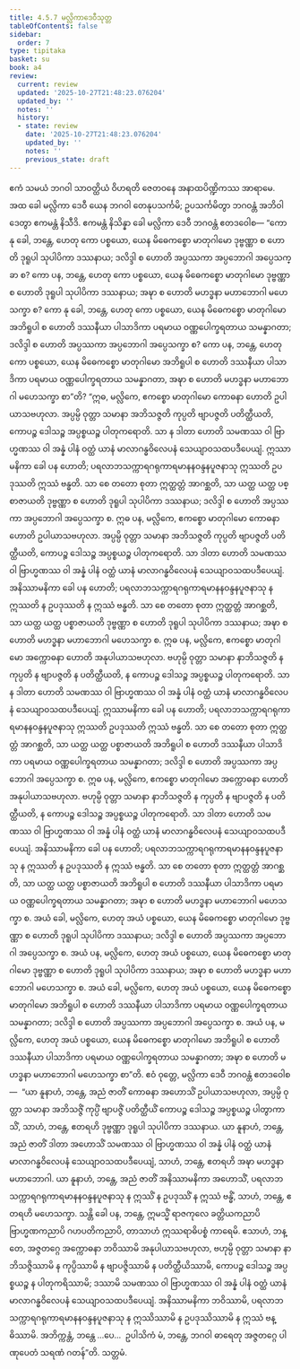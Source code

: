 ```yaml
---
title: 4.5.7 မလ္လိကာဒေဝီသုတ္တ
tableOfContents: false
sidebar:
  order: 7
type: tipitaka
basket: su
book: a4
review:
  current: review
  updated: '2025-10-27T21:48:23.076204'
  updated_by: ''
  notes: ''
  history:
  - state: review
    date: '2025-10-27T21:48:23.076204'
    updated_by: ''
    notes: ''
    previous_state: draft
---
```



<ReviewStatus review={frontmatter.review} showDetails={true} />

<HypothesisAnnotation frontmatter={frontmatter} />

<DynamicBreadcrumb />

<Division number="197" book="a4" e="ch" v="15" p="523">

<Paragraph number="1250" book="a4">
ဧကံ သမယံ ဘဂဝါ သာဝတ္ထိယံ ဝိဟရတိ ဇေတဝနေ အနာထပိဏ္ဍိကဿ အာရာမေ. အထ ခေါ မလ္လိကာ ဒေဝီ ယေန ဘဂဝါ တေနုပသင်္ကမိ; ဥပသင်္ကမိတွာ ဘဂဝန္တံ အဘိဝါဒေတွာ ဧကမန္တံ နိသီဒိ. ဧကမန္တံ နိသိန္နာ ခေါ မလ္လိကာ ဒေဝီ ဘဂဝန္တံ ဧတဒဝေါစ—
</Paragraph>

<Paragraph number="1251" book="a4">
“ကော နု ခေါ, ဘန္တေ, ဟေတု ကော ပစ္စယော, ယေန မိဓေကစ္စော မာတုဂါမော ဒုဗ္ဗဏ္ဏာ စ ဟောတိ ဒုရူပါ သုပါပိကာ ဒဿနာယ; ဒလိဒ္ဒါ စ ဟောတိ အပ္ပဿကာ အပ္ပဘောဂါ အပ္ပေသက္ခာ စ?
</Paragraph>

<Paragraph number="1252" book="a4">
ကော ပန, ဘန္တေ, ဟေတု ကော ပစ္စယော, ယေန မိဓေကစ္စော မာတုဂါမော ဒုဗ္ဗဏ္ဏာ စ ဟောတိ ဒုရူပါ သုပါပိကာ ဒဿနာယ; အဍ္ဎာ စ ဟောတိ မဟဒ္ဓနာ မဟာဘောဂါ မဟေသက္ခာ စ?
</Paragraph>

<Paragraph number="1253" book="a4">
ကော နု ခေါ, ဘန္တေ, ဟေတု ကော ပစ္စယော, ယေန မိဓေကစ္စော မာတုဂါမော အဘိရူပါ စ ဟောတိ ဒဿနီယာ ပါသာဒိကာ ပရမာယ ဝဏ္ဏပေါက္ခရတာယ သမန္နာဂတာ; ဒလိဒ္ဒါ စ ဟောတိ အပ္ပဿကာ အပ္ပဘောဂါ အပ္ပေသက္ခာ စ?
</Paragraph>

<Paragraph number="1254" book="a4">
ကော ပန, ဘန္တေ, ဟေတု ကော ပစ္စယော, ယေန မိဓေကစ္စော မာတုဂါမော အဘိရူပါ စ ဟောတိ ဒဿနီယာ ပါသာဒိကာ ပရမာယ ဝဏ္ဏပေါက္ခရတာယ သမန္နာဂတာ, အဍ္ဎာ စ ဟောတိ မဟဒ္ဓနာ မဟာဘောဂါ မဟေသက္ခာ စာ”တိ?
</Paragraph>

<Paragraph number="1255" book="a4">
“ဣဓ, မလ္လိကေ, ဧကစ္စော မာတုဂါမော ကောဓနာ ဟောတိ ဥပါယာသဗဟုလာ. အပ္ပမ္ပိ ဝုတ္တာ သမာနာ အဘိသဇ္ဇတိ ကုပ္ပတိ ဗျာပဇ္ဇတိ ပတိတ္ထီယတိ, ကောပဉ္စ ဒေါသဉ္စ အပ္ပစ္စယဉ္စ ပါတုကရောတိ. သာ န ဒါတာ ဟောတိ သမဏဿ ဝါ ဗြာဟ္မဏဿ ဝါ အန္နံ ပါနံ ဝတ္ထံ ယာနံ မာလာဂန္ဓဝိလေပနံ သေယျာဝသထပဒီပေယျံ. ဣဿာမနိကာ ခေါ ပန ဟောတိ; ပရလာဘသက္ကာရဂရုကာရမာနနဝန္ဒနပူဇနာသု ဣဿတိ ဥပဒုဿတိ ဣဿံ ဗန္ဓတိ. သာ စေ တတော စုတာ ဣတ္ထတ္တံ အာဂစ္ဆတိ, သာ ယတ္ထ ယတ္ထ ပစ္စာဇာယတိ ဒုဗ္ဗဏ္ဏာ စ ဟောတိ ဒုရူပါ သုပါပိကာ ဒဿနာယ; ဒလိဒ္ဒါ စ ဟောတိ အပ္ပဿကာ အပ္ပဘောဂါ အပ္ပေသက္ခာ စ.
</Paragraph>

<Paragraph number="1256" book="a4">
ဣဓ ပန, မလ္လိကေ, ဧကစ္စော မာတုဂါမော ကောဓနာ ဟောတိ ဥပါယာသဗဟုလာ. အပ္ပမ္ပိ ဝုတ္တာ သမာနာ အဘိသဇ္ဇတိ ကုပ္ပတိ ဗျာပဇ္ဇတိ ပတိတ္ထီယတိ, ကောပဉ္စ ဒေါသဉ္စ အပ္ပစ္စယဉ္စ ပါတုကရောတိ. သာ ဒါတာ ဟောတိ သမဏဿ ဝါ ဗြာဟ္မဏဿ ဝါ အန္နံ ပါနံ ဝတ္ထံ ယာနံ မာလာဂန္ဓဝိလေပနံ သေယျာဝသထပဒီပေယျံ. အနိဿာမနိကာ ခေါ ပန ဟောတိ; ပရလာဘသက္ကာရဂရုကာရမာနနဝန္ဒနပူဇနာသု န ဣဿတိ န ဥပဒုဿတိ န ဣဿံ ဗန္ဓတိ. သာ စေ တတော စုတာ ဣတ္ထတ္တံ အာဂစ္ဆတိ, သာ ယတ္ထ ယတ္ထ ပစ္စာဇာယတိ ဒုဗ္ဗဏ္ဏာ စ ဟောတိ ဒုရူပါ သုပါပိကာ ဒဿနာယ; အဍ္ဎာ စ ဟောတိ မဟဒ္ဓနာ မဟာဘောဂါ မဟေသက္ခာ စ.
</Paragraph>

<Paragraph number="1257" book="a4">
ဣဓ ပန, မလ္လိကေ, ဧကစ္စော မာတုဂါမော အက္ကောဓနာ ဟောတိ အနုပါယာသဗဟုလာ. ဗဟုမ္ပိ ဝုတ္တာ သမာနာ နာဘိသဇ္ဇတိ န ကုပ္ပတိ န ဗျာပဇ္ဇတိ န ပတိတ္ထီယတိ, န ကောပဉ္စ ဒေါသဉ္စ အပ္ပစ္စယဉ္စ ပါတုကရောတိ. သာ န ဒါတာ ဟောတိ သမဏဿ ဝါ ဗြာဟ္မဏဿ ဝါ အန္နံ ပါနံ ဝတ္ထံ ယာနံ မာလာဂန္ဓဝိလေပနံ သေယျာဝသထပဒီပေယျံ. ဣဿာမနိကာ ခေါ ပန ဟောတိ; ပရလာဘသက္ကာရဂရုကာရမာနနဝန္ဒနပူဇနာသု ဣဿတိ ဥပဒုဿတိ ဣဿံ ဗန္ဓတိ. သာ စေ တတော စုတာ ဣတ္ထတ္တံ အာဂစ္ဆတိ, သာ ယတ္ထ ယတ္ထ ပစ္စာဇာယတိ အဘိရူပါ စ ဟောတိ ဒဿနီယာ ပါသာဒိကာ ပရမာယ ဝဏ္ဏပေါက္ခရတာယ သမန္နာဂတာ; ဒလိဒ္ဒါ စ ဟောတိ အပ္ပဿကာ အပ္ပဘောဂါ အပ္ပေသက္ခာ စ.
</Paragraph>

<Paragraph number="1258" book="a4">
ဣဓ ပန, မလ္လိကေ, ဧကစ္စော မာတုဂါမော အက္ကောဓနာ ဟောတိ အနုပါယာသဗဟုလာ. ဗဟုမ္ပိ ဝုတ္တာ သမာနာ နာဘိသဇ္ဇတိ န ကုပ္ပတိ န ဗျာပဇ္ဇတိ န ပတိတ္ထီယတိ, န ကောပဉ္စ ဒေါသဉ္စ အပ္ပစ္စယဉ္စ ပါတုကရောတိ. သာ ဒါတာ ဟောတိ သမဏဿ ဝါ ဗြာဟ္မဏဿ ဝါ အန္နံ ပါနံ ဝတ္ထံ ယာနံ မာလာဂန္ဓဝိလေပနံ သေယျာဝသထပဒီပေယျံ. အနိဿာမနိကာ ခေါ ပန ဟောတိ; ပရလာဘသက္ကာရဂရုကာရမာနနဝန္ဒနပူဇနာသု န ဣဿတိ န ဥပဒုဿတိ န ဣဿံ ဗန္ဓတိ. သာ စေ တတော စုတာ ဣတ္ထတ္တံ အာဂစ္ဆတိ, သာ ယတ္ထ ယတ္ထ ပစ္စာဇာယတိ အဘိရူပါ စ ဟောတိ ဒဿနီယာ ပါသာဒိကာ ပရမာယ ဝဏ္ဏပေါက္ခရတာယ သမန္နာဂတာ; အဍ္ဎာ စ ဟောတိ မဟဒ္ဓနာ မဟာဘောဂါ မဟေသက္ခာ စ.
</Paragraph>

<Paragraph number="1259" book="a4">
အယံ ခေါ, မလ္လိကေ, ဟေတု အယံ ပစ္စယော, ယေန မိဓေကစ္စော မာတုဂါမော ဒုဗ္ဗဏ္ဏာ စ ဟောတိ ဒုရူပါ သုပါပိကာ ဒဿနာယ; ဒလိဒ္ဒါ စ ဟောတိ အပ္ပဿကာ အပ္ပဘောဂါ အပ္ပေသက္ခာ စ. အယံ ပန, မလ္လိကေ, ဟေတု အယံ ပစ္စယော, ယေန မိဓေကစ္စော မာတုဂါမော ဒုဗ္ဗဏ္ဏာ စ ဟောတိ ဒုရူပါ သုပါပိကာ ဒဿနာယ; အဍ္ဎာ စ ဟောတိ မဟဒ္ဓနာ မဟာဘောဂါ မဟေသက္ခာ စ. အယံ ခေါ, မလ္လိကေ, ဟေတု အယံ ပစ္စယော, ယေန မိဓေကစ္စော မာတုဂါမော အဘိရူပါ စ ဟောတိ ဒဿနီယာ ပါသာဒိကာ ပရမာယ ဝဏ္ဏပေါက္ခရတာယ သမန္နာဂတာ; ဒလိဒ္ဒါ စ ဟောတိ အပ္ပဿကာ အပ္ပဘောဂါ အပ္ပေသက္ခာ စ. အယံ ပန, မလ္လိကေ, ဟေတု အယံ ပစ္စယော, ယေန မိဓေကစ္စော မာတုဂါမော အဘိရူပါ စ ဟောတိ ဒဿနီယာ ပါသာဒိကာ ပရမာယ ဝဏ္ဏပေါက္ခရတာယ သမန္နာဂတာ; အဍ္ဎာ စ ဟောတိ မဟဒ္ဓနာ မဟာဘောဂါ မဟေသက္ခာ စာ”တိ.
</Paragraph>

<Paragraph number="1260" book="a4">
ဧဝံ ဝုတ္တေ, မလ္လိကာ ဒေဝီ ဘဂဝန္တံ ဧတဒဝေါစ—  “ယာ နူနာဟံ, ဘန္တေ, အညံ ဇာတိံ ကောဓနာ အဟောသိံ ဥပါယာသဗဟုလာ, အပ္ပမ္ပိ ဝုတ္တာ သမာနာ အဘိသဇ္ဇိံ ကုပ္ပိံ ဗျာပဇ္ဇိံ ပတိတ္ထီယိံ ကောပဉ္စ ဒေါသဉ္စ အပ္ပစ္စယဉ္စ ပါတွာကာသိံ, သာဟံ, ဘန္တေ, ဧတရဟိ ဒုဗ္ဗဏ္ဏာ ဒုရူပါ သုပါပိကာ ဒဿနာယ.
</Paragraph>

<Paragraph number="1261" book="a4">
ယာ နူနာဟံ, ဘန္တေ, အညံ ဇာတိံ ဒါတာ အဟောသိံ သမဏဿ ဝါ ဗြာဟ္မဏဿ ဝါ အန္နံ ပါနံ ဝတ္ထံ ယာနံ မာလာဂန္ဓဝိလေပနံ သေယျာဝသထပဒီပေယျံ, သာဟံ, ဘန္တေ, ဧတရဟိ အဍ္ဎာ မဟဒ္ဓနာ မဟာဘောဂါ.
</Paragraph>

<Paragraph number="1262" book="a4">
ယာ နူနာဟံ, ဘန္တေ, အညံ ဇာတိံ အနိဿာမနိကာ အဟောသိံ, ပရလာဘသက္ကာရဂရုကာရမာနနဝန္ဒနပူဇနာသု န ဣဿိံ န ဥပဒုဿိံ န ဣဿံ ဗန္ဓိံ, သာဟံ, ဘန္တေ, ဧတရဟိ မဟေသက္ခာ. သန္တိ ခေါ ပန, ဘန္တေ, ဣမသ္မိံ ရာဇကုလေ ခတ္တိယကညာပိ ဗြာဟ္မဏကညာပိ ဂဟပတိကညာပိ, တာသာဟံ ဣဿရာဓိပစ္စံ ကာရေမိ. ဧသာဟံ, ဘန္တေ, အဇ္ဇတဂ္ဂေ အက္ကောဓနာ ဘဝိဿာမိ အနုပါယာသဗဟုလာ, ဗဟုမ္ပိ ဝုတ္တာ သမာနာ နာဘိသဇ္ဇိဿာမိ န ကုပ္ပိဿာမိ န ဗျာပဇ္ဇိဿာမိ န ပတိတ္ထီယိဿာမိ, ကောပဉ္စ ဒေါသဉ္စ အပ္ပစ္စယဉ္စ န ပါတုကရိဿာမိ; ဒဿာမိ သမဏဿ ဝါ ဗြာဟ္မဏဿ ဝါ အန္နံ ပါနံ ဝတ္ထံ ယာနံ မာလာဂန္ဓဝိလေပနံ သေယျာဝသထပဒီပေယျံ. အနိဿာမနိကာ ဘဝိဿာမိ, ပရလာဘသက္ကာရဂရုကာရမာနနဝန္ဒနပူဇနာသု န ဣဿိဿာမိ န ဥပဒုဿိဿာမိ န ဣဿံ ဗန္ဓိဿာမိ. အဘိက္ကန္တံ, ဘန္တေ …ပေ…  ဥပါသိကံ မံ, ဘန္တေ, ဘဂဝါ ဓာရေတု အဇ္ဇတဂ္ဂေ ပါဏုပေတံ သရဏံ ဂတန်”တိ.

</Paragraph>
</Division>

<Paragraph number="1263" type="center" book="a4">
သတ္တမံ.
</Paragraph>